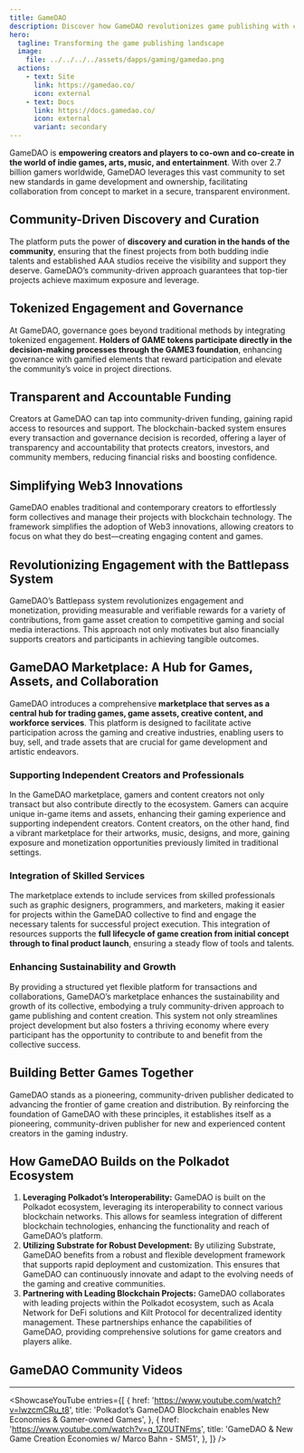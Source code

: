 ```yaml
---
title: GameDAO
description: Discover how GameDAO revolutionizes game publishing with community-driven ownership, transparent governance, and blockchain-powered collaboration.
hero:
  tagline: Transforming the game publishing landscape 
  image: 
    file: ../../../../assets/dapps/gaming/gamedao.png
  actions:
    - text: Site
      link: https://gamedao.co/
      icon: external
    - text: Docs
      link: https://docs.gamedao.co/
      icon: external
      variant: secondary
---
```



GameDAO is **empowering creators and players to co-own and co-create in the world of indie games, arts, music, and entertainment**. With over 2.7 billion gamers worldwide, GameDAO leverages this vast community to set new standards in game development and ownership, facilitating collaboration from concept to market in a secure, transparent environment.

## Community-Driven Discovery and Curation
The platform puts the power of **discovery and curation in the hands of the community**, ensuring that the finest projects from both budding indie talents and established AAA studios receive the visibility and support they deserve. GameDAO’s community-driven approach guarantees that top-tier projects achieve maximum exposure and leverage.

## Tokenized Engagement and Governance
At GameDAO, governance goes beyond traditional methods by integrating tokenized engagement. **Holders of GAME tokens participate directly in the decision-making processes through the GAME3 foundation**, enhancing governance with gamified elements that reward participation and elevate the community’s voice in project directions.

## Transparent and Accountable Funding
Creators at GameDAO can tap into community-driven funding, gaining rapid access to resources and support. The blockchain-backed system ensures every transaction and governance decision is recorded, offering a layer of transparency and accountability that protects creators, investors, and community members, reducing financial risks and boosting confidence.

## Simplifying Web3 Innovations
GameDAO enables traditional and contemporary creators to effortlessly form collectives and manage their projects with blockchain technology. The framework simplifies the adoption of Web3 innovations, allowing creators to focus on what they do best—creating engaging content and games.

## Revolutionizing Engagement with the Battlepass System
GameDAO’s Battlepass system revolutionizes engagement and monetization, providing measurable and verifiable rewards for a variety of contributions, from game asset creation to competitive gaming and social media interactions. This approach not only motivates but also financially supports creators and participants in achieving tangible outcomes.

## GameDAO Marketplace: A Hub for Games, Assets, and Collaboration
GameDAO introduces a comprehensive **marketplace that serves as a central hub for trading games, game assets, creative content, and workforce services**. This platform is designed to facilitate active participation across the gaming and creative industries, enabling users to buy, sell, and trade assets that are crucial for game development and artistic endeavors.

### Supporting Independent Creators and Professionals
In the GameDAO marketplace, gamers and content creators not only transact but also contribute directly to the ecosystem. Gamers can acquire unique in-game items and assets, enhancing their gaming experience and supporting independent creators. Content creators, on the other hand, find a vibrant marketplace for their artworks, music, designs, and more, gaining exposure and monetization opportunities previously limited in traditional settings.

### Integration of Skilled Services
The marketplace extends to include services from skilled professionals such as graphic designers, programmers, and marketers, making it easier for projects within the GameDAO collective to find and engage the necessary talents for successful project execution. This integration of resources supports the **full lifecycle of game creation from initial concept through to final product launch**, ensuring a steady flow of tools and talents.

### Enhancing Sustainability and Growth
By providing a structured yet flexible platform for transactions and collaborations, GameDAO’s marketplace enhances the sustainability and growth of its collective, embodying a truly community-driven approach to game publishing and content creation. This system not only streamlines project development but also fosters a thriving economy where every participant has the opportunity to contribute to and benefit from the collective success.

## Building Better Games Together
GameDAO stands as a pioneering, community-driven publisher dedicated to advancing the frontier of game creation and distribution. By reinforcing the foundation of GameDAO with these principles, it establishes itself as a pioneering, community-driven publisher for new and experienced content creators in the gaming industry.

## How GameDAO Builds on the Polkadot Ecosystem
1. **Leveraging Polkadot’s Interoperability:** GameDAO is built on the Polkadot ecosystem, leveraging its interoperability to connect various blockchain networks. This allows for seamless integration of different blockchain technologies, enhancing the functionality and reach of GameDAO’s platform.
2. **Utilizing Substrate for Robust Development:** By utilizing Substrate, GameDAO benefits from a robust and flexible development framework that supports rapid deployment and customization. This ensures that GameDAO can continuously innovate and adapt to the evolving needs of the gaming and creative communities.
3. **Partnering with Leading Blockchain Projects:** GameDAO collaborates with leading projects within the Polkadot ecosystem, such as Acala Network for DeFi solutions and Kilt Protocol for decentralized identity management. These partnerships enhance the capabilities of GameDAO, providing comprehensive solutions for game creators and players alike.

## GameDAO Community Videos
------------
<ShowcaseYouTube
  entries={[
    {
      href: 'https://www.youtube.com/watch?v=lwzcmCRu_t8',
      title: 'Polkadot’s GameDAO Blockchain enables New Economies & Gamer-owned Games',
    },
        {
      href: 'https://www.youtube.com/watch?v=q_1Z0UTNFms',
      title: 'GameDAO & New Game Creation Economies w/ Marco Bahn - SM51',
    },
  ]} />